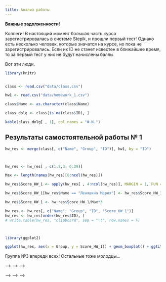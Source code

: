```yaml
---
title: Анализ работы
---
```


**Важные задолженности!**

Коллеги! В настоящий момент большая часть курса зарегистрировалась в системе Stepik, и прошли первый тест! Однако есть несколько человек, которые значатся на курсе, но пока не зарегистрировались. Если их ID не станет известен в ближайшее время, то за первый тест у них не будут начислены баллы. 

Вот эти люди.

```r
library(knitr)


class <- read.csv("data/class.csv")

hw1 <- read.csv("data/homework_1.csv")

class$Name <- as.character(class$Name)

class_dolg <- class[is.na(class$ID), ]

kable(class_dolg[ , 1], col.names = "Ф.И.")
```

## Результаты самостоятельной работы № 1

```r
hw_res <- merge(class[, c("Name", "Group", "ID")], hw1, by = "ID")



hw_res <- hw_res[ , c(1,2,3, 6:39)]

Max <- length(names(hw_res)[8:ncol(hw_res)])

hw_res$Score_HW_1 <- apply(hw_res[ , 4:ncol(hw_res)], MARGIN = 1, FUN = sum)

hw_res$Score_HW_1[hw_res$Name == "Леняшина Мария"] <- hw_res$Score_HW_1[hw_res$Name == "Леняшина Мария"] + 1 

hw_res$Score_HW_1 <- hw_res$Score_HW_1/Max*3

hw_res <- hw_res[, c("Name", "Group", "ID", "Score_HW_1")]
hw_res <- hw_res[order(hw_res$ID), ]
# write.table(hw_res, "clipboard", sep = "\t", row.names = F)



library(ggplot2)

ggplot(hw_res, aes(x = Group, y = Score_HW_1)) + geom_boxplot() + ggtitle("Количесвто баллов по каждой группе")


```

Группа №3 впереди всех! Остальные тоже молодцы...  






<!-- # Контрольная работа № 1 -->

<!-- ## Распределение результатов -->

<!-- Вот такие предварительные результаты по контрольной. -->


<!-- ```{r, echo=FALSE} -->
<!-- class <- read.csv("data/class.csv") -->
<!-- reasult <- read.csv("data/Control_work_1.csv", encoding = "Utf-8") -->
<!-- res <- merge(class, reasult) -->
<!-- res$sum <- apply(res[,-c(1:8)], MARGIN = 1, FUN = sum) -->
<!-- res$Prop <- res$sum / ncol(res[,-c(1:8)]) * 100    -->

<!-- library(ggplot2)  -->

<!-- # library(doBy) -->
<!-- #  -->
<!-- # res_out <- summaryBy(sum ~ Group, data = res) -->

<!-- ggplot(res, aes(x = Prop)) + geom_histogram(fill = "blue", color = "black", binwidth = 10) + labs(x = "Процент правильных ответов") + geom_vline(xintercept = 49) + geom_text(aes(x = 60, y = 40, label = "Зачет")) -->

<!-- ``` -->

<!-- А вот так выглядит распределение по группам. Горизотальные линии отделяют тройку (50-60%), четверку (60-80%) и пятерку (более 80%). -->


<!-- ```{r, echo=FALSE} -->
<!-- ggplot(res, aes(x = factor(Group), y = Prop)) + geom_boxplot() + labs(x = "Группа", y = "Количество правильных ответов") + geom_hline(yintercept = c(49, 60, 80)) -->

<!-- ``` -->


<!-- ## Распределение оценок -->

<!-- ```{r, echo=FALSE} -->
<!-- res$credit[res$Prop >= 80] <- 5 -->

<!-- res$credit[res$Prop < 80 & res$Prop >= 60 ] <- 4 -->

<!-- res$credit[res$Prop < 60 & res$Prop >= 50 ] <- 3 -->

<!-- res$credit[res$Prop < 50 ] <- 2 -->

<!-- credits <- as.data.frame(table(res$credit)) -->
<!-- names(credits) <- c("Оценка", "Количество студентов") -->
<!-- library(knitr) -->
<!-- kable (credits, align = "cc") -->

<!-- ``` -->

<!-- Господа, тем, кто получил ниже тройки, надо собраться и на следующей контрольной подтянуться! Ну и не забывайте про повышающие коэффициенты за работу на семинарах... -->


<!-- ## Время выполнения работы -->

<!-- А вот так выглядит степень скооперированности работы студентов.  -->

<!-- ```{r, echo=FALSE} -->
<!-- time <- read.csv("data/Control_work_1_time.csv") -->
<!-- time_res <- merge(class, time) -->

<!-- time_res$start_date <- format(time_res$start_date,format = "%Y-%m-%d %H:%M:%S" ) -->

<!-- time_res$start_date <- strptime(time_res$start_date, format ="%Y-%m-%d %H:%M:%S"  ) -->

<!-- time_res$start_H <- as.numeric(format(time_res$start_date, "%H")) + as.numeric(format(time_res$start_date, "%M"))/60  -->


<!-- ggplot(time_res, aes(x = as.factor(Group), y = start_H)) + geom_boxplot() + labs(x = "Группа", y = "Час, когда начали работу") -->


<!-- ``` -->



<!-- Группа № 4, видимо, самая дружная :), у них минимальный разброс значений. Звонок другу... Хорошая, но не факт, что лучшая, технология. -->


<!-- <!-- ```{r} --> -->
<!-- <!-- cheat <- read.csv("data/Control_work_1_cheating.csv") --> -->
<!-- <!-- cheat_res <- merge(class, cheat) --> -->

<!-- <!-- cheat_res <- cheat_res[cheat_res$lesson_id %in% c(179985, 180749),] --> -->
<!-- <!-- ggplot(cheat_res, aes(x = as.factor(Group), y = cheat )) + geom_boxplot() --> -->
<!-- <!-- ``` --> -->

<!-- ## Трудность вопросов -->

<!-- А вот так выглядит распределение по количеству верных ответов на вопросы  -->

<!-- ```{r, echo=FALSE} -->
<!-- res_Q <- apply(res[,-c(1:8)], MARGIN = 2, FUN = sum)[1:22] -->

<!-- res_Q <- res_Q[order(res_Q)] -->
<!-- answers <- data.frame(Question = names(res_Q), Prop_TRUE = res_Q/nrow(res) *100) -->

<!-- answers <- answers[order(answers$Prop_TRUE),] -->

<!-- answers$Goodness <- ifelse(answers$Prop_TRUE < median(answers$Prop_TRUE), "Плохой вопрос", "Хороший вопрос") -->

<!-- ggplot(answers, aes(y=Prop_TRUE, x = Question)) + geom_col(aes(fill= Goodness)) + coord_flip() + scale_fill_manual(values = c("red", "green")) + labs(fill = "", x = "Вопрос", y = "% Правильных ответов") -->


<!-- ``` -->



<!-- # Домашняя работа № 1 -->

<!-- ## Распределение результатов по группам -->

<!-- ```{r, echo=FALSE} -->
<!-- class <- read.csv("data/class.csv") -->
<!-- reasult_hw <- read.csv("data/Home_work_1.csv", encoding = "Utf-8") -->
<!-- res <- merge(class, reasult_hw) -->
<!-- res$sum <- apply(res[,-c(1:7)], MARGIN = 1, FUN = sum) -->
<!-- res$Prop <- res$sum / ncol(res[,-c(1:8)]) * 100    -->

<!-- ggplot(res, aes(x = factor(Group), y = Prop)) + geom_boxplot() + labs(x = "Группа", y = "Доля правильных ответов") + geom_hline(yintercept = c(49, 60, 80)) -->


<!-- ``` -->


<!-- Замечательные результаты! Большинство получили пятерки. Это радует...  -->

<!-- Не раслабляйтесь, второе домашнее задание уже открыто. -->





<!-- # Домашняя работа № 2 -->

<!-- ## Распределение результатов по группам -->

<!-- ```{r, echo=FALSE} -->
<!-- class <- read.csv("data/class.csv") -->
<!-- reasult_hw <- read.csv("data/Home_work_2.csv", encoding = "Utf-8") -->
<!-- res <- merge(class, reasult_hw) -->
<!-- res$sum <- apply(res[,-c(1:7)], MARGIN = 1, FUN = sum) -->
<!-- res$Prop <- res$sum / ncol(res[,-c(1:8)]) * 100    -->

<!-- ggplot(res, aes(x = factor(Group), y = Prop)) + geom_boxplot() + labs(x = "Группа", y = "Доля правильных ответов") + geom_hline(yintercept = c(49, 60, 80)) -->


<!-- ``` -->


<!-- Отлично! Почти все получили пятерки...  -->

<!-- Уже боюсь вас на экзамене :) -->

<!-- Не раслабляйтесь, третье домашнее задание уже открыто. -->



<!-- # Контрольная работа № 2 -->

<!-- ## Распределение результатов -->


<!-- ```{r, echo=FALSE} -->
<!-- class <- read.csv("data/class.csv") -->
<!-- reasult <- read.csv("data/Control_work_2.csv", encoding = "Utf-8") -->
<!-- res <- merge(class, reasult) -->
<!-- res$sum <- apply(res[,-c(1:8)], MARGIN = 1, FUN = sum) -->
<!-- res$Prop <- res$sum / ncol(res[,-c(1:8)]) * 100    -->

<!-- library(ggplot2)  -->

<!-- # library(doBy) -->
<!-- #  -->
<!-- # res_out <- summaryBy(sum ~ Group, data = res) -->

<!-- ggplot(res, aes(x = Prop)) + geom_histogram(fill = "blue", color = "black", binwidth = 10) + labs(x = "Процент правильных ответов") + geom_vline(xintercept = 49) + geom_text(aes(x = 60, y = 40, label = "Зачет")) -->

<!-- ``` -->

<!-- По-моему, стало заметно лучше, чем в предыдущий раз. Странно... работа, по-моему, сложнее. Впрочем, см. ниже оценку времени выхода в эфир. -->




<!-- А вот так выглядит распределение по группам. Горизотальные линии отделяют тройку (50-60%), четверку (60-80%) и пятерку (более 80%). Соотношние между группами не изменилось, но зато резко упала дисперсия, что тоже хорошо. -->


<!-- ```{r, echo=FALSE} -->
<!-- ggplot(res, aes(x = factor(Group), y = Prop)) + geom_boxplot() + labs(x = "Группа", y = "Количество правильных ответов") + geom_hline(yintercept = c(49, 60, 80)) -->

<!-- ``` -->


<!-- ## Распределение оценок на контрольной №2 -->

<!-- ```{r, echo=FALSE} -->
<!-- res$credit[res$Prop >= 80] <- 5 -->

<!-- res$credit[res$Prop < 80 & res$Prop >= 60 ] <- 4 -->

<!-- res$credit[res$Prop < 60 & res$Prop >= 50 ] <- 3 -->

<!-- res$credit[res$Prop < 50 ] <- 2 -->

<!-- credits <- as.data.frame(table(res$credit)) -->
<!-- names(credits) <- c("Оценка", "Количество студентов") -->
<!-- library(knitr) -->
<!-- kable (credits, align = "cc") -->

<!-- ``` -->



<!-- ## Время выполнения работы -->


<!-- ```{r, echo=FALSE} -->
<!-- time <- read.csv("data/Control_work_2_time.csv") -->
<!-- time_res <- merge(class, time) -->

<!-- time_res$start_date <- format(time_res$start_date,format = "%Y-%m-%d %H:%M:%S" ) -->

<!-- time_res$start_date <- strptime(time_res$start_date, format ="%Y-%m-%d %H:%M:%S"  ) -->

<!-- time_res$start_H <- as.numeric(format(time_res$start_date, "%H")) + as.numeric(format(time_res$start_date, "%M"))/60  -->


<!-- ggplot(time_res, aes(x = as.factor(Group), y = start_H)) + geom_boxplot() + labs(x = "Группа", y = "Час, когда начали работу") -->


<!-- ``` -->


<!-- Ух, как все скоординировались-то! :)  -->

<!-- Коллективный разум - это круто!  -->

<!-- Но не забывайте, что **на экзамене придется отдуваться в идивидуальном порядке**... -->


<!-- ## Трудность вопросов -->

<!-- А вот так выглядит распределение по количеству верных ответов на вопросы  -->

<!-- ```{r, echo=FALSE} -->
<!-- res_Q <- apply(res[,-c(1:8)], MARGIN = 2, FUN = sum)[1:25] -->

<!-- res_Q <- res_Q[order(res_Q)] -->
<!-- answers <- data.frame(Question = names(res_Q), Prop_TRUE = res_Q/nrow(res) *100) -->

<!-- answers <- answers[order(answers$Prop_TRUE),] -->

<!-- answers$Goodness <- ifelse(answers$Prop_TRUE < median(answers$Prop_TRUE), "Плохой вопрос", "Хороший вопрос") -->

<!-- ggplot(answers, aes(y=Prop_TRUE, x = Question)) + geom_col(aes(fill= Goodness)) + coord_flip() + scale_fill_manual(values = c("red", "green")) + labs(fill = "", x = "Вопрос", y = "% Правильных ответов") -->


<!-- ``` -->



<!-- # Домашняя работа № 3 -->

<!-- ## Распределение результатов по группам -->

<!-- ```{r, echo=FALSE} -->
<!-- class <- read.csv("data/class.csv") -->
<!-- reasult_hw <- read.csv("data/Home_work_3.csv", encoding = "Utf-8") -->
<!-- res <- merge(class, reasult_hw) -->
<!-- res$sum <- apply(res[,-c(1:7)], MARGIN = 1, FUN = sum) -->
<!-- res$Prop <- res$sum / sum(reasult_hw[1, -c(1:3)]) * 100    -->

<!-- ggplot(res, aes(x = factor(Group), y = Prop)) + geom_boxplot() + labs(x = "Группа", y = "Доля правильных ответов") + geom_hline(yintercept = c(49, 60, 80)) -->


<!-- ``` -->


<!-- # Финальные результаты по Домашним работам и по Контрольным -->

<!-- ```{r, echo=FALSE} -->
<!-- class <- read.csv("data/class.csv") -->
<!-- reasult_hw1 <- read.csv("data/Home_work_1.csv", encoding = "Utf-8") -->
<!-- reasult_hw2 <- read.csv("data/Home_work_2.csv", encoding = "Utf-8") -->
<!-- reasult_hw3 <- read.csv("data/Home_work_3.csv", encoding = "Utf-8") -->


<!-- reasult_contr1 <- read.csv("data/Control_work_1.csv", encoding = "Utf-8") -->
<!-- reasult_contr2 <- read.csv("data/Control_work_2.csv", encoding = "Utf-8") -->



<!-- tmp <- merge(reasult_hw1, reasult_hw2[,-c(2:3)], by = c("user_id")) -->
<!-- all_hw <- merge(tmp,reasult_hw3[,-c(2:3)], by = c("user_id")) -->

<!-- Total_sum_hw <- sum(all_hw[all_hw$user_id == 28414308, ][1, -c(1:3)]) -->

<!-- all_hw$sum <- apply(all_hw[,-c(1:3)], MARGIN = 1, FUN = sum) -->


<!-- all_contr <- merge(reasult_contr1, reasult_contr2[,-c(2:3)], by = c("user_id")) -->


<!-- Total_sum_contr <- sum(as.numeric(all_contr[all_contr$user_id == 28414308, ][-c(1:3)])) -->

<!-- all_contr$sum <- apply(all_contr[,-c(1:3)], MARGIN = 1, FUN = sum) -->


<!-- res_hw <- merge(class, all_hw[,c("user_id", "last_name", "first_name", "sum")]) -->

<!-- res_contr <- merge(class, all_contr[,c("user_id", "last_name", "first_name", "sum")]) -->

<!-- res <- merge(res_hw, res_contr, by = c("user_id")) -->

<!-- result_total <- data.frame(Name = paste(res$Last_name.x, " ", res$First_name.x), Group = res$Group.x,  Sum_Contr = res$sum.y, Sum_HW = round(res$sum.x)) -->



<!-- result_total <- result_total[!is.na(result_total$Group), ]  -->


<!-- result_total <- result_total[order(result_total$Group), ] -->



<!-- sem_fin <- read.csv("data/Seminars_2018_final.csv", header = TRUE) -->

<!-- sem_fin_2 <- data.frame(Name = paste(sem_fin$Last_name," ",sem_fin$First_name), Seminar_score = sem_fin$Score*3) -->


<!-- result_total <- merge(result_total, sem_fin_2) -->

<!-- result_total$Sum_Contr <- round(result_total$Sum_Contr/49*100) -->
<!-- result_total$Sum_HW <- round(result_total$Sum_HW/77*100) -->



<!-- #  -->
<!-- # kable(result_total, col.names = c("Ф. И.", "Группа", "Контрольные (макс. 49)", "Самостоятельные (макс.77)"), align = "lccc", row.names = FALSE) -->


<!-- kable(result_total, col.names = c("Ф. И.", "Группа", "Контрольные %", "Самостоятельные %", "Надбавка за семинары"), align = "lcccc", row.names = FALSE) -->

<!-- ``` -->



<!-- # Файл с оценками за самостоятельные работы и контрольные работы -->

<!-- - [Оценки](data/all_credits.xlsx) -->






